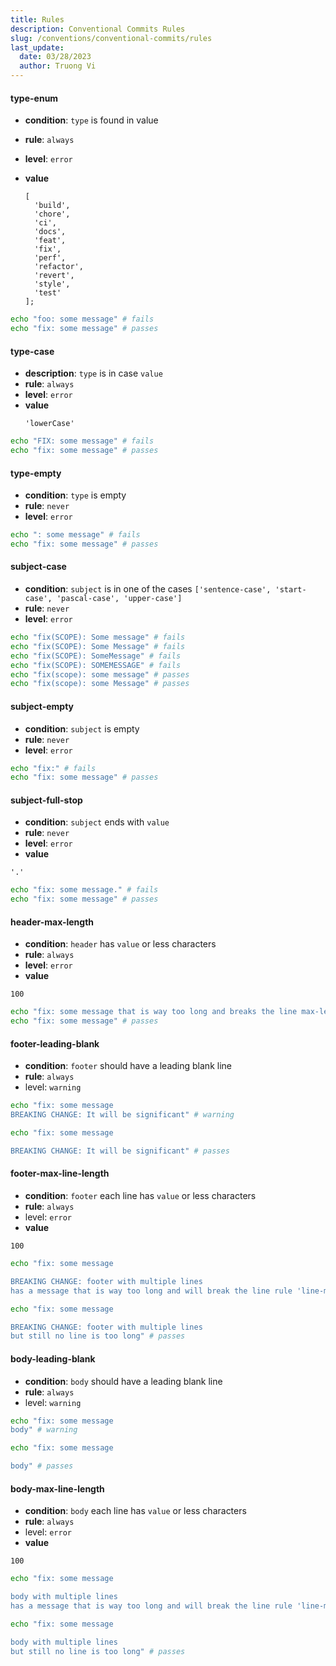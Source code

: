 ```yaml
---
title: Rules
description: Conventional Commits Rules
slug: /conventions/conventional-commits/rules
last_update:
  date: 03/28/2023
  author: Truong Vi
---
```

#### type-enum

- **condition**: `type` is found in value
- **rule**: `always`
- **level**: `error`
- **value**

  ```
  [
    'build',
    'chore',
    'ci',
    'docs',
    'feat',
    'fix',
    'perf',
    'refactor',
    'revert',
    'style',
    'test'
  ];
  ```

```sh
echo "foo: some message" # fails
echo "fix: some message" # passes
```

#### type-case

- **description**: `type` is in case `value`
- **rule**: `always`
- **level**: `error`
- **value**
  ```
  'lowerCase'
  ```

```sh
echo "FIX: some message" # fails
echo "fix: some message" # passes
```

#### type-empty

- **condition**: `type` is empty
- **rule**: `never`
- **level**: `error`

```sh
echo ": some message" # fails
echo "fix: some message" # passes
```

#### subject-case

- **condition**: `subject` is in one of the cases `['sentence-case', 'start-case', 'pascal-case', 'upper-case']`
- **rule**: `never`
- **level**: `error`

```sh
echo "fix(SCOPE): Some message" # fails
echo "fix(SCOPE): Some Message" # fails
echo "fix(SCOPE): SomeMessage" # fails
echo "fix(SCOPE): SOMEMESSAGE" # fails
echo "fix(scope): some message" # passes
echo "fix(scope): some Message" # passes
```

#### subject-empty

- **condition**: `subject` is empty
- **rule**: `never`
- **level**: `error`

```sh
echo "fix:" # fails
echo "fix: some message" # passes
```

#### subject-full-stop

- **condition**: `subject` ends with `value`
- **rule**: `never`
- **level**: `error`
- **value**

```
'.'
```

```sh
echo "fix: some message." # fails
echo "fix: some message" # passes
```

#### header-max-length

- **condition**: `header` has `value` or less characters
- **rule**: `always`
- **level**: `error`
- **value**

```
100
```

```sh
echo "fix: some message that is way too long and breaks the line max-length by several characters" # fails
echo "fix: some message" # passes
```

#### footer-leading-blank

- **condition**: `footer` should have a leading blank line
- **rule**: `always`
- level: `warning`

```sh
echo "fix: some message
BREAKING CHANGE: It will be significant" # warning

echo "fix: some message

BREAKING CHANGE: It will be significant" # passes
```

#### footer-max-line-length

- **condition**: `footer` each line has `value` or less characters
- **rule**: `always`
- level: `error`
- **value**

```
100
```

```sh
echo "fix: some message

BREAKING CHANGE: footer with multiple lines
has a message that is way too long and will break the line rule 'line-max-length' by several characters" # fails

echo "fix: some message

BREAKING CHANGE: footer with multiple lines
but still no line is too long" # passes
```

#### body-leading-blank

- **condition**: `body` should have a leading blank line
- **rule**: `always`
- level: `warning`

```sh
echo "fix: some message
body" # warning

echo "fix: some message

body" # passes
```

#### body-max-line-length

- **condition**: `body` each line has `value` or less characters
- **rule**: `always`
- level: `error`
- **value**

```
100
```

```sh
echo "fix: some message

body with multiple lines
has a message that is way too long and will break the line rule 'line-max-length' by several characters" # fails

echo "fix: some message

body with multiple lines
but still no line is too long" # passes
```
